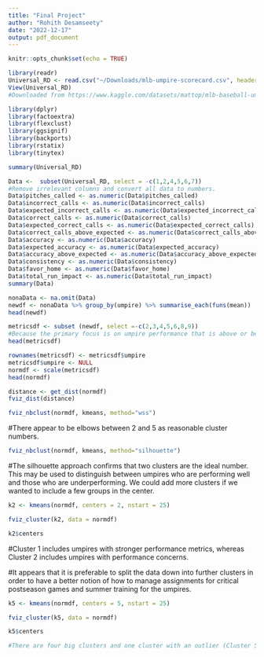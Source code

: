 ```yaml
---
title: "Final Project"
author: "Rohith Desamseety"
date: "2022-12-17"
output: pdf_document
---
```


```r
knitr::opts_chunk$set(echo = TRUE)
```

```r
library(readr)
Universal_RD <- read.csv("~/Downloads/mlb-umpire-scorecard.csv", header=TRUE, stringsAsFactors=FALSE)
View(Universal_RD)
#Downloaded from https://www.kaggle.com/datasets/mattop/mlb-baseball-umpire-scorecards-2015-2022

library(dplyr)
library(factoextra)
library(flexclust)
library(ggsignif)
library(backports)
library(rstatix)
library(tinytex)
```

```r
summary(Universal_RD)
```

```r
Data <-  subset(Universal_RD, select = -c(1,2,4,5,6,7)) 
#Remove irrelevant columns and convert all data to numbers.
Data$pitches_called <- as.numeric(Data$pitches_called)
Data$incorrect_calls <- as.numeric(Data$incorrect_calls)
Data$expected_incorrect_calls <- as.numeric(Data$expected_incorrect_calls)
Data$correct_calls <- as.numeric(Data$correct_calls)
Data$expected_correct_calls <- as.numeric(Data$expected_correct_calls)
Data$correct_calls_above_expected <- as.numeric(Data$correct_calls_above_expected)
Data$accuracy <- as.numeric(Data$accuracy)
Data$expected_accuracy <- as.numeric(Data$expected_accuracy)
Data$accuracy_above_expected <- as.numeric(Data$accuracy_above_expected)
Data$consistency <- as.numeric(Data$consistency)
Data$favor_home <- as.numeric(Data$favor_home)
Data$total_run_impact <- as.numeric(Data$total_run_impact)
summary(Data)
```
  
```r
nonaData <- na.omit(Data)
newdf <- nonaData %>% group_by(umpire) %>% summarise_each(funs(mean))
head(newdf)
```

```r
metricsdf <- subset (newdf, select =-c(2,3,4,5,6,8,9))
#Because the primary focus is on umpire performance that is above or below the acceptable/expected level, the key numbers are the correct calls and accuracy in comparison to those expectations, as well as overall accuracy, possible bias for home or away side, and influence on runs.. We don't need to view the individual entries because all other statistics are included into those essential indicators.
head(metricsdf)
```

```r
rownames(metricsdf) <- metricsdf$umpire
metricsdf$umpire <- NULL
normdf <- scale(metricsdf)
head(normdf)
```
```r
distance <- get_dist(normdf)
fviz_dist(distance)
```

```r
fviz_nbclust(normdf, kmeans, method="wss")
```
#There appear to be elbows between 2 and 5 as reasonable cluster numbers.
```r
fviz_nbclust(normdf, kmeans, method="silhouette")
```
#The silhouette approach confirms that two clusters are the ideal number. This may be used to distinguish between umpires who are performing well and those who are underperforming. We could add more clusters if we wanted to include a few groups in the center.

```r
k2 <- kmeans(normdf, centers = 2, nstart = 25)
```

```r
fviz_cluster(k2, data = normdf)
```

```r
k2$centers
```
#Cluster 1 includes umpires with stronger performance metrics, whereas Cluster 2 includes umpires with performance concerns.

#It appears that it is preferable to split the data down into further clusters in order to have a better notion of how to manage assignments for critical postseason games and summer training for the umpires.

```r
k5 <- kmeans(normdf, centers = 5, nstart = 25)
```
```r
fviz_cluster(k5, data = normdf)
```

```r
k5$centers
```
```r
#There are four big clusters and one cluster with an outlier (Cluster 5 consisted of solely Anthony Johnson) that was not assigned to another cluster, most likely due to his Favor Home measure being substantially higher than the others.According to the summary statistics, Cluster 4 is the top performing group, Cluster 1 is performing as predicted, Cluster 2 is performing below average, and Cluster 3 is the lowest performing group. Based on this information, Clusters 4 and 1 should be assigned to playoff games, primetime national games, and the World Series. Cluster 2 should be given some pointers on how to improve their performance, but they may not be making enough mistakes to warrant extreme action. Cluster 3 performs the worst and would benefit from prolonged offseason training and probable shadowing of Cluster 4.Outside of favor home, Cluster 5 is in the middle of most performance measures, therefore Anthony Johnson may be able to do well with some additional training that focuses on resisting being affected by home audiences.
```